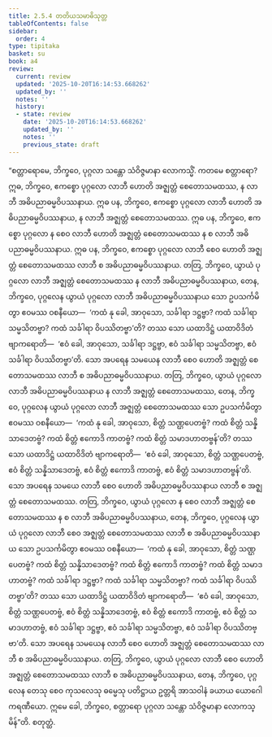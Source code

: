 ```yaml
---
title: 2.5.4 တတိယသမာဓိသုတ္တ
tableOfContents: false
sidebar:
  order: 4
type: tipitaka
basket: su
book: a4
review:
  current: review
  updated: '2025-10-20T16:14:53.668262'
  updated_by: ''
  notes: ''
  history:
  - state: review
    date: '2025-10-20T16:14:53.668262'
    updated_by: ''
    notes: ''
    previous_state: draft
---
```



<DynamicBreadcrumb />


<ReviewStatus review={frontmatter.review} showDetails={true} />

<HypothesisAnnotation frontmatter={frontmatter} />

<Division number="94" book="a4" e="ch" v="15" p="406">

<Paragraph number="632" book="a4">
“စတ္တာရောမေ, ဘိက္ခဝေ, ပုဂ္ဂလာ သန္တော သံဝိဇ္ဇမာနာ လောကသ္မိံ. ကတမေ စတ္တာရော? ဣဓ, ဘိက္ခဝေ, ဧကစ္စော ပုဂ္ဂလော လာဘီ ဟောတိ အဇ္ဈတ္တံ စေတောသမထဿ, န လာဘီ အဓိပညာဓမ္မဝိပဿနာယ. ဣဓ ပန, ဘိက္ခဝေ, ဧကစ္စော ပုဂ္ဂလော လာဘီ ဟောတိ အဓိပညာဓမ္မဝိပဿနာယ, န လာဘီ အဇ္ဈတ္တံ စေတောသမထဿ. ဣဓ ပန, ဘိက္ခဝေ, ဧကစ္စော ပုဂ္ဂလော န စေဝ လာဘီ ဟောတိ အဇ္ဈတ္တံ စေတောသမထဿ န စ လာဘီ အဓိပညာဓမ္မဝိပဿနာယ. ဣဓ ပန, ဘိက္ခဝေ, ဧကစ္စော ပုဂ္ဂလော လာဘီ စေဝ ဟောတိ အဇ္ဈတ္တံ စေတောသမထဿ လာဘီ စ အဓိပညာဓမ္မဝိပဿနာယ.
</Paragraph>

<Paragraph number="633" book="a4">
တတြ, ဘိက္ခဝေ, ယွာယံ ပုဂ္ဂလော လာဘီ အဇ္ဈတ္တံ စေတောသမထဿ န လာဘီ အဓိပညာဓမ္မဝိပဿနာယ, တေန, ဘိက္ခဝေ, ပုဂ္ဂလေန ယွာယံ ပုဂ္ဂလော လာဘီ အဓိပညာဓမ္မဝိပဿနာယ သော ဥပသင်္ကမိတွာ ဧဝမဿ ဝစနီယော—  ‘ကထံ နု ခေါ, အာဝုသော, သင်္ခါရာ ဒဋ္ဌဗ္ဗာ? ကထံ သင်္ခါရာ သမ္မသိတဗ္ဗာ? ကထံ သင်္ခါရာ ဝိပဿိတဗ္ဗာ’တိ? တဿ သော ယထာဒိဋ္ဌံ ယထာဝိဒိတံ ဗျာကရောတိ—  ‘ဧဝံ ခေါ, အာဝုသော, သင်္ခါရာ ဒဋ္ဌဗ္ဗာ, ဧဝံ သင်္ခါရာ သမ္မသိတဗ္ဗာ, ဧဝံ သင်္ခါရာ ဝိပဿိတဗ္ဗာ’တိ. သော အပရေန သမယေန လာဘီ စေဝ ဟောတိ အဇ္ဈတ္တံ စေတောသမထဿ လာဘီ စ အဓိပညာဓမ္မဝိပဿနာယ.
</Paragraph>

<Paragraph number="634" book="a4">
တတြ, ဘိက္ခဝေ, ယွာယံ ပုဂ္ဂလော လာဘီ အဓိပညာဓမ္မဝိပဿနာယ န လာဘီ အဇ္ဈတ္တံ စေတောသမထဿ, တေန, ဘိက္ခဝေ, ပုဂ္ဂလေန ယွာယံ ပုဂ္ဂလော လာဘီ အဇ္ဈတ္တံ စေတောသမထဿ သော ဥပသင်္ကမိတွာ ဧဝမဿ ဝစနီယော—  ‘ကထံ နု ခေါ, အာဝုသော, စိတ္တံ သဏ္ဌပေတဗ္ဗံ? ကထံ စိတ္တံ သန္နိသာဒေတဗ္ဗံ? ကထံ စိတ္တံ ဧကောဒိ ကာတဗ္ဗံ? ကထံ စိတ္တံ သမာဒဟာတဗ္ဗန်’တိ? တဿ သော ယထာဒိဋ္ဌံ ယထာဝိဒိတံ ဗျာကရောတိ—  ‘ဧဝံ ခေါ, အာဝုသော, စိတ္တံ သဏ္ဌပေတဗ္ဗံ, ဧဝံ စိတ္တံ သန္နိသာဒေတဗ္ဗံ, ဧဝံ စိတ္တံ ဧကောဒိ ကာတဗ္ဗံ, ဧဝံ စိတ္တံ သမာဒဟာတဗ္ဗန်’တိ. သော အပရေန သမယေ လာဘီ စေဝ ဟောတိ အဓိပညာဓမ္မဝိပဿနာယ လာဘီ စ အဇ္ဈတ္တံ စေတောသမထဿ.
</Paragraph>

<Paragraph number="635" book="a4">
တတြ, ဘိက္ခဝေ, ယွာယံ ပုဂ္ဂလော န စေဝ လာဘီ အဇ္ဈတ္တံ စေတောသမထဿ န စ လာဘီ အဓိပညာဓမ္မဝိပဿနာယ, တေန, ဘိက္ခဝေ, ပုဂ္ဂလေန ယွာယံ ပုဂ္ဂလော လာဘီ စေဝ အဇ္ဈတ္တံ စေတောသမထဿ လာဘီ စ အဓိပညာဓမ္မဝိပဿနာယ သော ဥပသင်္ကမိတွာ ဧဝမဿ ဝစနီယော—  ‘ကထံ နု ခေါ, အာဝုသော, စိတ္တံ သဏ္ဌပေတဗ္ဗံ? ကထံ စိတ္တံ သန္နိသာဒေတဗ္ဗံ? ကထံ စိတ္တံ ဧကောဒိ ကာတဗ္ဗံ? ကထံ စိတ္တံ သမာဒဟာတဗ္ဗံ? ကထံ သင်္ခါရာ ဒဋ္ဌဗ္ဗာ? ကထံ သင်္ခါရာ သမ္မသိတဗ္ဗာ? ကထံ သင်္ခါရာ ဝိပဿိတဗ္ဗာ’တိ? တဿ သော ယထာဒိဋ္ဌံ ယထာဝိဒိတံ ဗျာကရောတိ—  ‘ဧဝံ ခေါ, အာဝုသော, စိတ္တံ သဏ္ဌပေတဗ္ဗံ, ဧဝံ စိတ္တံ သန္နိသာဒေတဗ္ဗံ, ဧဝံ စိတ္တံ ဧကောဒိ ကာတဗ္ဗံ, ဧဝံ စိတ္တံ သမာဒဟာတဗ္ဗံ, ဧဝံ သင်္ခါရာ ဒဋ္ဌဗ္ဗာ, ဧဝံ သင်္ခါရာ သမ္မသိတဗ္ဗာ, ဧဝံ သင်္ခါရာ ဝိပဿိတဗ္ဗာ’တိ. သော အပရေန သမယေန လာဘီ စေဝ ဟောတိ အဇ္ဈတ္တံ စေတောသမထဿ လာဘီ စ အဓိပညာဓမ္မဝိပဿနာယ.
</Paragraph>

<Paragraph number="636" book="a4">
တတြ, ဘိက္ခဝေ, ယွာယံ ပုဂ္ဂလော လာဘီ စေဝ ဟောတိ အဇ္ဈတ္တံ စေတောသမထဿ လာဘီ စ အဓိပညာဓမ္မဝိပဿနာယ, တေန, ဘိက္ခဝေ, ပုဂ္ဂလေန တေသု စေဝ ကုသလေသု ဓမ္မေသု ပတိဋ္ဌာယ ဥတ္တရိ အာသဝါနံ ခယာယ ယောဂေါ ကရဏီယော. ဣမေ ခေါ, ဘိက္ခဝေ, စတ္တာရော ပုဂ္ဂလာ သန္တော သံဝိဇ္ဇမာနာ လောကသ္မိန်”တိ.

</Paragraph>
</Division>

<Paragraph number="637" type="center" book="a4">
စတုတ္ထံ.
</Paragraph>